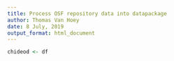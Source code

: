 ```yaml
---
title: Process OSF repository data into datapackage
author: Thomas Van Hoey
date: 8 July, 2019
output_format: html_document
---
```


```r
chideod <- df
```